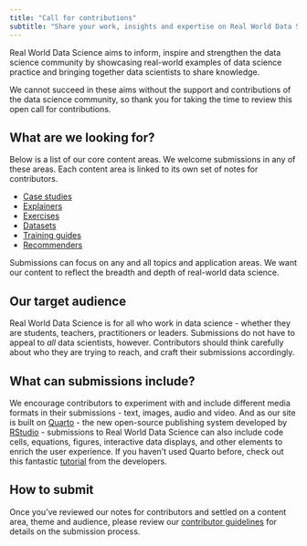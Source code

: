 ```yaml
---
title: "Call for contributions"
subtitle: "Share your work, insights and expertise on Real World Data Science"
---
```

Real World Data Science aims to inform, inspire and strengthen the data science community by showcasing real-world examples of data science practice and bringing together data scientists to share knowledge.

We cannot succeed in these aims without the support and contributions of the data science community, so thank you for taking the time to review this open call for contributions.

## What are we looking for?
Below is a list of our core content areas. We welcome submissions in any of these areas. Each content area is linked to its own set of notes for contributors.

* [Case studies](case-studies.qmd)
* [Explainers](explainers.qmd)
* [Exercises](exercises.qmd)
* [Datasets](datasets.qmd)
* [Training guides](training-guides.qmd)
* [Recommenders](recommender.qmd)

Submissions can focus on any and all topics and application areas. We want our content to reflect the breadth and depth of real-world data science. 

## Our target audience
Real World Data Science is for all who work in data science - whether they are students, teachers, practitioners or leaders. Submissions do not have to appeal to *all* data scientists, however. Contributors should think carefully about who they are trying to reach, and craft their submissions accordingly.

## What can submissions include?
We encourage contributors to experiment with and include different media formats in their submissions - text, images, audio and video. And as our site is built on [Quarto](https://quarto.org/) - the new open-source publishing system developed by [RStudio](https://www.rstudio.com/) - submissions to Real World Data Science can also include code cells, equations, figures, interactive data displays, and other elements to enrich the user experience. If you haven't used Quarto before, check out this fantastic [tutorial](https://quarto.org/docs/get-started/) from the developers.

## How to submit
Once you've reviewed our notes for contributors and settled on a content area, theme and audience, please review our [contributor guidelines](contributor-guidelines.qmd) for details on the submission process.